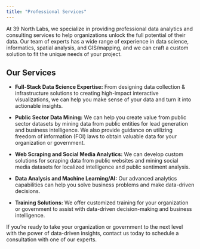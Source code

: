 ```yaml
---
title: "Professional Services"
---
```


At 39 North Labs, we specialize in providing professional data analytics and consulting services to help organizations unlock the full potential of their data. Our team of experts has a wide range of experience in data science, informatics, spatial analysis, and GIS/mapping, and we can craft a custom solution to fit the unique needs of your project.

## Our Services

- **Full-Stack Data Science Expertise:** From designing data collection & infrastructure solutions to creating high-impact interactive visualizations, we can help you make sense of your data and turn it into actionable insights.

- **Public Sector Data Mining:** We can help you create value from public sector datasets by mining data from public entities for lead generation and business intelligence. We also provide guidance on utilizing freedom of information (FOI) laws to obtain valuable data for your organization or government.

- **Web Scraping and Social Media Analytics:** We can develop custom solutions for scraping data from public websites and mining social media datasets for localized intelligence and public sentiment analysis.

- **Data Analysis and Machine Learning/AI:** Our advanced analytics capabilities can help you solve business problems and make data-driven decisions.

- **Training Solutions:** We offer customized training for your organization or government to assist with data-driven decision-making and business intelligence.

If you're ready to take your organization or government to the next level with the power of data-driven insights, contact us today to schedule a consultation with one of our experts.
